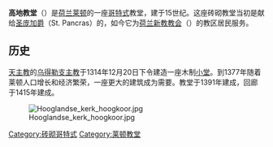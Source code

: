 {{Otheruses|subject=位於荷蘭的教堂|other=常被譯作「高地教堂」的蘇格蘭風笛樂曲《Highland Cathedral》|高地教堂 (歌曲)}}
{{unreferenced|time=2011-04-27T01:45:41+00:00}}
{{Infobox religious building
|building_name=Hooglandse Kerk<br>高地教堂
|image=Hooglandse Kerk leiden.jpg
|caption= 
|location=[[荷兰|荷兰]][[莱顿|莱顿]]
|geo=52° 9′ 29″ N, 4° 29′ 39″ E 
|religious_affiliation= 
|district= 
|status=
|leadership=
|website=
|architecture_type=
|architecture_style=[[哥特式建筑|哥特式建筑]]  
|facade_direction=
|year_completed= 
|construction_cost=
|architect= 
|capacity= 
|length=70,7 米
|width=65,7 米  
|width_nave=
|height_max=|dome_quantity=
|dome_height_outer=
|dome_height_inner=
|dome_dia_outer=
|dome_dia_inner=
|minaret_quantity=
|minaret_height=
|spire_quantity= 
|spire_height=
|materials= 
}}
'''高地教堂'''（{{lang-nl|Hooglandse Kerk}}）是[[荷兰|荷兰]][[莱顿|莱顿]]的一座[[哥特式|哥特式]]教堂，建于15世纪。这座砖砌教堂当初是献给[[罗马的庞加爵|圣庞加爵]]（St. Pancras）的，如今它为[[荷兰新教教会|荷兰新教教会]]（{{lang-nl|Protestantse Kerk in Nederland}}）的教区居民服务。 
==历史==
[[天主教|天主教]]的[[乌得勒支主教|乌得勒支主教]]于1314年12月20日下令建造一座木制[[小堂|小堂]]。到1377年随着莱顿人口增长和经济繁荣，一座更大的建筑成为需要。教堂于1391年建成，回廊于1415年建成。

[[File:Hooglandse_kerk_hoogkoor.jpg|thumb]]

{{coord|52|09|29|N|4|29|39|E|display=title|region:NL_type:landmark_source:nlwiki}}

[[Category:砖砌哥特式|Category:砖砌哥特式]]
[[Category:莱顿教堂|Category:莱顿教堂]]


{{Church-stub}}